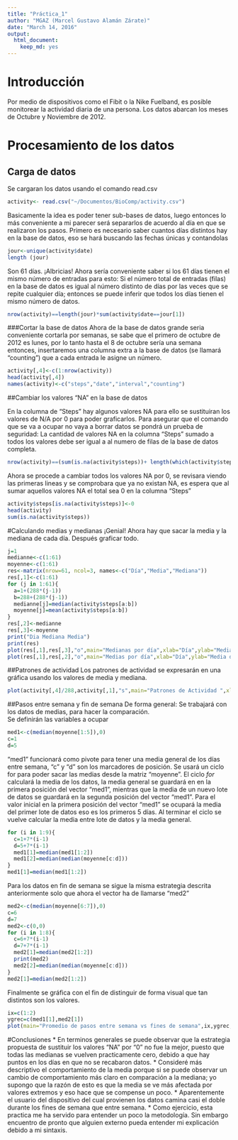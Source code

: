 ```yaml
---
title: "Práctica_1"
author: "MGAZ (Marcel Gustavo Alamán Zárate)"
date: "March 14, 2016"
output: 
  html_document: 
    keep_md: yes
---
```

# Introducción
Por medio de dispositivos como el Fibit o la Nike Fuelband, es posible monitorear la actividad diaria de una persona. Los datos abarcan los meses de Octubre y Noviembre de 2012. 

# Procesamiento de los datos 

## Carga de datos 

Se cargaran los datos usando el comando read.csv
```r
activity<- read.csv("~/Documentos/BioComp/activity.csv")
```
Basicamente la idea es poder tener sub-bases de datos, luego entonces lo más conveniente a mi parecer será separarlos de acuerdo al día en que se realizaron los pasos.
Primero es necesario saber cuantos días distintos hay en la base de datos, eso se hará buscando las fechas únicas y contandolas
```r
jour<-unique(activity$date)
length (jour)
```
Son 61 días. ¡Albricias!
Ahora sería conveniente saber si los 61 días tienen el mismo número de entradas para esto: Si el número total de entradas (filas) en la base de datos es igual al número distinto de días por las veces que se repite cualquier día; entonces se puede inferir que todos los días tienen el mismo número de datos.
```r
nrow(activity)==length(jour)*sum(activity$date==jour[1])
```

###Cortar la base de datos
Ahora de la base de datos grande seria conveniente cortarla por semanas, se sabe que el primero de octubre de 2012 es lunes, por lo tanto hasta el 8 de octubre sería una semana entonces, insertaremos una columna extra a la base de datos (se llamará "counting") que a cada entrada le asigne un número. 
```r
activity[,4]<-c(1:nrow(activity))
head(activity[,4])
names(activity)<-c("steps","date","interval","counting")
```

##Cambiar los valores "NA" en la base de datos

En la columna de "Steps" hay algunos valores NA para ello se sustituiran los valores de N/A por 0 para poder graficarlos. Para asegurar que el comando que se va a ocupar no vaya a borrar datos se pondrá un prueba de seguridad: La cantidad de valores NA en la columna "Steps" sumado a todos los valores debe ser igual a al numero de filas de la base de datos completa.
```r
nrow(activity)==(sum(is.na(activity$steps))+ length(which(activity$steps>=0)))
```
Ahora se procede a cambiar todos los valores NA por 0, se revisara viendo las primeras lineas y se comprobara que ya no existan NA, es espera que al sumar aquellos valores NA el total sea 0 en la columna "Steps"
```r
activity$steps[is.na(activity$steps)]<-0
head(activity)
sum(is.na(activity$steps))
```

#Calculando medias y medianas
¡Genial! Ahora hay que sacar la media y la mediana de cada día. Después graficar todo.
```r
j=1
medianne<-c(1:61)
moyenne<-c(1:61)
res<-matrix(nrow=61, ncol=3, names<-c("Día","Media","Mediana"))
res[,1]<-c(1:61)
for (j in 1:61){
  a=1+(288*(j-1))
  b=288+(288*(j-1))
  medianne[j]=median(activity$steps[a:b])
  moyenne[j]=mean(activity$steps[a:b])
}
res[,2]<-medianne
res[,3]<-moyenne
print("Dia Mediana Media")
print(res)
plot(res[,1],res[,3],"o",main="Medianas por día",xlab="Día",ylab="Mediana de los pasos",col="tomato4")
plot(res[,1],res[,2],"o",main="Medias por día",xlab="Día",ylab="Media de los pasos",col="turquoise4")
```

##Patrones de actividad
Los patrones de actividad se expresarán en una gráfica usando los valores de media y mediana.
```r
plot(activity[,4]/288,activity[,1],"s",main="Patrones de Actividad ",xlab="Días",ylab="Pasos",col="palegreen4")
```

##Pasos entre semana y fin de semana
De forma general: Se trabajará con los datos de medias, para hacer la comparación.  
Se definirán las variables a ocupar
```r
med1<-c(median(moyenne[1:5]),0)
c=1
d=5
```
"med1" funcionará como pivote para tener una media general de los días entre semana, "c" y "d" son los marcadores de posición. Se usará un ciclo for para poder sacar las medias desde la matriz "moyenne". El ciclo *for* calculará la media de los datos, la media general se guardará en en la primera posición del vector "med1", mientras que la media de un nuevo lote de datos se guardará en la segunda posición del vector "med1". Para el valor inicial en la primera posición del vector "med1" se ocupará la media del primer lote de datos eso es los primeros 5 días. Al terminar el ciclo se vuelve calcular la media entre lote de datos y la media general.  
```r
for (i in 1:9){
  c=1+7*(i-1)
  d=5+7*(i-1)
  med1[1]=median(med1[1:2])
  med1[2]=median(median(moyenne[c:d]))
}
med1[1]=median(med1[1:2])
```
Para los datos en fin de semana se sigue la misma estrategia descrita anteriormente solo que ahora el vector ha de llamarse "med2"
```r
med2<-c(median(moyenne[6:7]),0)
c=6
d=7
med2<-c(0,0)
for (i in 1:8){
  c=6+7*(i-1)
  d=7+7*(i-1)
  med2[1]=median(med2[1:2])
  print(med2)
  med2[2]=median(median(moyenne[c:d]))
}
med2[1]=median(med2[1:2])
```
Finalmente se gráfica con el fin de distinguir de forma visual que tan distintos son los valores.
```r
ix=c(1:2)
ygrec=c(med1[1],med2[1])
plot(main="Promedio de pasos entre semana vs fines de semana",ix,ygrec,"h", col="darkcyan",xlab="Entre semana (1.0)  Fines de semana (2.0)",ylab="Promedio de pasos", asp=0.009)
```

#Conclusiones
* En terminos generales se puede observar que la estrategia propuesta de sustituir los valores "NA" por "0" no fue la mejor, puesto que todas las medianas se vuelven practicamente cero, debido a que hay puntos en los días en que no se recabaron datos. 
* Consideré más descriptivo el comportamiento de la media porque si se puede observar un cambio de comportamiento más claro en comparación a la mediana; yo supongo que la razón de esto es que la media se ve más afectada por valores extremos y eso hace que se compense un poco.
* Aparentemente el usuario del dispositivo del cual provienen los datos camina casi el doble durante los fines de semana que entre semana.
* Como ejercicio, esta practica me ha servido para entender un poco la metodología. Sin embargo encuentro de pronto que alguien externo pueda entender mi explicación debido a mi sintaxis.
